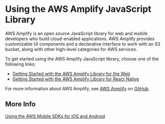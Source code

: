 # Using the AWS Amplify JavaScript Library<a name="using-aws-amplify"></a>

AWS Amplify is an open source JavaScript library for web and mobile developers who build cloud\-enabled applications\. AWS Amplify provides customizable UI components and a declarative interface to work with an S3 bucket, along with other high\-level categories for AWS services\. 

 To get started using the AWS Amplify JavaScript library, choose one of the following links: 
+ [Getting Started with the AWS Amplify Library for the Web](https://docs.aws.amazon.com/aws-mobile/latest/developerguide/web-getting-started.html)
+ [Getting Started with the AWS Amplify Library for React Native ](https://docs.aws.amazon.com/aws-mobile/latest/developerguide/react-native-getting-started.html)

For more information about AWS Amplify, see [AWS Amplify](https://github.com/aws/aws-amplify) on [GitHub](https://github.com/about)\.

## More Info<a name="using-aws-amplify-moreinfo"></a>

[Using the AWS Mobile SDKs for iOS and Android ](using-mobile-sdks.mdx)
